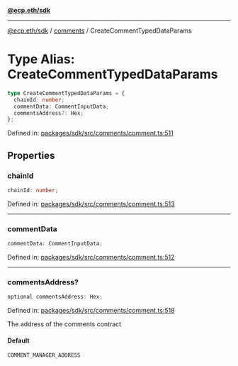 [**@ecp.eth/sdk**](../../index.mdx)

***

[@ecp.eth/sdk](/sdk-reference/index.mdx) / [comments](/sdk-reference/comments/index.mdx) / CreateCommentTypedDataParams

# Type Alias: CreateCommentTypedDataParams

```ts
type CreateCommentTypedDataParams = {
  chainId: number;
  commentData: CommentInputData;
  commentsAddress?: Hex;
};
```

Defined in: [packages/sdk/src/comments/comment.ts:511](https://github.com/ecp-eth/comments-monorepo/blob/main/packages/sdk/src/comments/comment.ts#L511)

## Properties

### chainId

```ts
chainId: number;
```

Defined in: [packages/sdk/src/comments/comment.ts:513](https://github.com/ecp-eth/comments-monorepo/blob/main/packages/sdk/src/comments/comment.ts#L513)

***

### commentData

```ts
commentData: CommentInputData;
```

Defined in: [packages/sdk/src/comments/comment.ts:512](https://github.com/ecp-eth/comments-monorepo/blob/main/packages/sdk/src/comments/comment.ts#L512)

***

### commentsAddress?

```ts
optional commentsAddress: Hex;
```

Defined in: [packages/sdk/src/comments/comment.ts:518](https://github.com/ecp-eth/comments-monorepo/blob/main/packages/sdk/src/comments/comment.ts#L518)

The address of the comments contract

#### Default

```ts
COMMENT_MANAGER_ADDRESS
```
